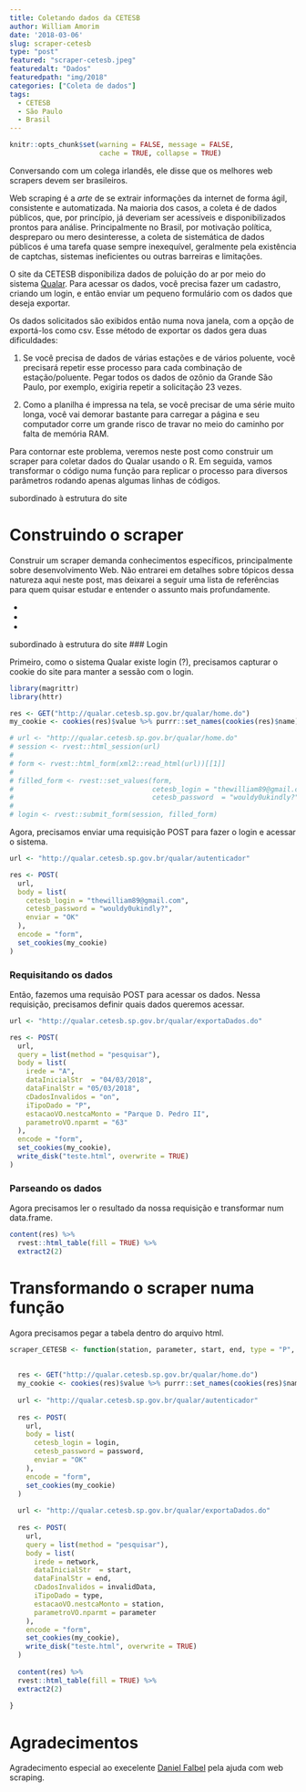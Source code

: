 ```yaml
---
title: Coletando dados da CETESB
author: William Amorim
date: '2018-03-06'
slug: scraper-cetesb
type: "post"
featured: "scraper-cetesb.jpeg"
featuredalt: "Dados"
featuredpath: "img/2018"
categories: ["Coleta de dados"]
tags:
  - CETESB
  - São Paulo
  - Brasil
---
```


```r
knitr::opts_chunk$set(warning = FALSE, message = FALSE,
                      cache = TRUE, collapse = TRUE)
```


Conversando com um colega irlandês, ele disse que os melhores web scrapers devem ser brasileiros. 

Web scraping é a *arte* de se extrair informações da internet de forma ágil, consistente e automatizada. Na maioria dos casos, a coleta é de dados públicos, que, por princípio, já deveriam ser acessíveis e disponibilizados prontos para análise. Principalmente no Brasil, por motivação política, despreparo ou mero desinteresse, a coleta de sistemática de dados públicos é uma tarefa quase sempre inexequível, geralmente pela existência de captchas, sistemas ineficientes ou outras barreiras e limitações.

O site da CETESB disponibiliza dados de poluição do ar por meio do sistema [Qualar](http://qualar.cetesb.sp.gov.br/qualar/home.do). Para acessar os dados, você precisa fazer um cadastro, criando um login, e então enviar um pequeno formulário com os dados que deseja exportar.

Os dados solicitados são exibidos então numa nova janela, com a opção de exportá-los como csv. Esse método de exportar os dados gera duas dificuldades:

1. Se você precisa de dados de várias estações e de vários poluente, você precisará repetir esse processo para cada combinação de estação/poluente. Pegar todos os dados de ozônio da Grande São Paulo, por exemplo, exigiria repetir a solicitação 23 vezes.

2. Como a planilha é impressa na tela, se você precisar de uma série muito longa, você vai demorar bastante para carregar a página e seu computador corre um grande risco de travar no meio do caminho por falta de memória RAM.

Para contornar este problema, veremos neste post como construir um scraper para coletar dados do Qualar usando o R. Em seguida, vamos transformar o código numa função para replicar o processo para diversos parâmetros rodando apenas algumas linhas de códigos.

subordinado à estrutura do site

# Construindo o scraper

Construir um scraper demanda conhecimentos específicos, principalmente sobre desenvolvimento Web. Não entrarei em detalhes sobre tópicos dessa natureza aqui neste post, mas deixarei a seguir uma lista de referências para quem quisar estudar e entender o assunto mais profundamente.

-


-

- 

subordinado à estrutura do site
### Login

Primeiro, como o sistema Qualar existe login (?), precisamos capturar o cookie do site para manter a sessão com o login.  

```r
library(magrittr)
library(httr)

res <- GET("http://qualar.cetesb.sp.gov.br/qualar/home.do")
my_cookie <- cookies(res)$value %>% purrr::set_names(cookies(res)$name)

# url <- "http://qualar.cetesb.sp.gov.br/qualar/home.do"
# session <- rvest::html_session(url)
# 
# form <- rvest::html_form(xml2::read_html(url))[[1]]
# 
# filled_form <- rvest::set_values(form,
#                                  cetesb_login = "thewilliam89@gmail.com",
#                                  cetesb_password  = "wouldy0ukindly?")
# 
# login <- rvest::submit_form(session, filled_form)
```

Agora, precisamos enviar uma requisição POST para fazer o login e acessar o sistema.

```r
url <- "http://qualar.cetesb.sp.gov.br/qualar/autenticador"

res <- POST(
  url, 
  body = list(
    cetesb_login = "thewilliam89@gmail.com",
    cetesb_password = "wouldy0ukindly?",
    enviar = "OK"
  ), 
  encode = "form",
  set_cookies(my_cookie)
)
```

### Requisitando os dados

Então, fazemos uma requisão POST para acessar os dados. Nessa requisição, precisamos definir quais dados queremos acessar.

```r
url <- "http://qualar.cetesb.sp.gov.br/qualar/exportaDados.do"

res <- POST(
  url,
  query = list(method = "pesquisar"),
  body = list(
    irede = "A",
    dataInicialStr  = "04/03/2018",
    dataFinalStr = "05/03/2018",
    cDadosInvalidos = "on",
    iTipoDado = "P",
    estacaoVO.nestcaMonto = "Parque D. Pedro II",
    parametroVO.nparmt = "63"
  ),
  encode = "form",
  set_cookies(my_cookie),
  write_disk("teste.html", overwrite = TRUE)
)
```

### Parseando os dados

Agora precisamos ler o resultado da nossa requisição e transformar num data.frame.

```r
content(res) %>% 
  rvest::html_table(fill = TRUE) %>%
  extract2(2)
```


# Transformando o scraper numa função

Agora precisamos pegar a tabela dentro do arquivo html.

```r
scraper_CETESB <- function(station, parameter, start, end, type = "P", login, password, invalidData = "on", network = "A") {
  
  
  res <- GET("http://qualar.cetesb.sp.gov.br/qualar/home.do")
  my_cookie <- cookies(res)$value %>% purrr::set_names(cookies(res)$name)
  
  url <- "http://qualar.cetesb.sp.gov.br/qualar/autenticador"
  
  res <- POST(
    url, 
    body = list(
      cetesb_login = login,
      cetesb_password = password,
      enviar = "OK"
    ), 
    encode = "form",
    set_cookies(my_cookie)
  )
  
  url <- "http://qualar.cetesb.sp.gov.br/qualar/exportaDados.do"
  
  res <- POST(
    url,
    query = list(method = "pesquisar"),
    body = list(
      irede = network,
      dataInicialStr  = start,
      dataFinalStr = end,
      cDadosInvalidos = invalidData,
      iTipoDado = type,
      estacaoVO.nestcaMonto = station,
      parametroVO.nparmt = parameter
    ),
    encode = "form",
    set_cookies(my_cookie),
    write_disk("teste.html", overwrite = TRUE)
  )
  
  content(res) %>% 
  rvest::html_table(fill = TRUE) %>%
  extract2(2)
  
}

```

# Agradecimentos

Agradecimento especial ao execelente [Daniel Falbel](https://github.com/dfalbel) pela ajuda com web scraping.




